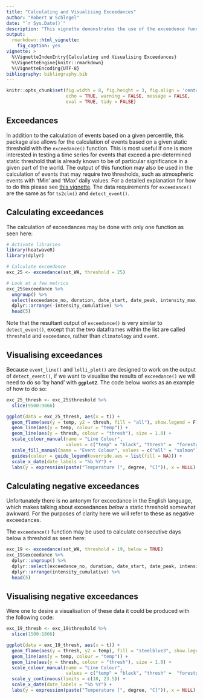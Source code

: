 ```yaml
---
title: "Calculating and Visualising Exceedances"
author: "Robert W Schlegel"
date: "`r Sys.Date()`"
description: "This vignette demonstrates the use of the exceedence function."
output: 
  rmarkdown::html_vignette:
    fig_caption: yes
vignette: >
  %\VignetteIndexEntry{Calculating and Visualising Exceedances}
  %\VignetteEngine{knitr::rmarkdown}
  %\VignetteEncoding{UTF-8}
bibliography: bibliography.bib
---
```


```r
knitr::opts_chunk$set(fig.width = 8, fig.height = 3, fig.align = 'centre',
                      echo = TRUE, warning = FALSE, message = FALSE,
                      eval = TRUE, tidy = FALSE)
```

## Exceedances

In addition to the calculation of events based on a given percentile, this package also allows for the calculation of events based on a given static threshold with the `exceedance()` function. This is most useful if one is more interested in testing a time series for events that exceed a pre-determined static threshold that is already known to be of particular significance in a given part of the world. The output of this function may also be used in the calculation of events that may require two thresholds, such as atmospheric events with 'tMin' and 'tMax' daily values. For a detailed explanation for how to do this please see [this vignette](https://robwschlegel.github.io/heatwaveR/articles/complex_clims.html). The data requirements for `exceedance()` are the same as for `ts2clm()` and `detect_event()`. 

## Calculating exceedances

The calculation of exceedances may be done with only one function as seen here:

```r
# Activate libraries
library(heatwaveR)
library(dplyr)

# Calculate exceedence
exc_25 <- exceedance(sst_WA, threshold = 25)

# Look at a few metrics
exc_25$exceedance %>%
  ungroup() %>%
  select(exceedance_no, duration, date_start, date_peak, intensity_max, intensity_cumulative) %>%
  dplyr::arrange(-intensity_cumulative) %>%
  head(5)
```

Note that the resultant output of `exceedance()` is very similar to `detect_event()`, except that the two dataframes within the list are called `threshold` and `exceedance`, rather than `climatology` and `event`.

## Visualising exceedances

Because `event_line()` and `lolli_plot()` are designed to work on the output of `detect_event()`, if we want to visualise the results of `exceedance()` we will need to do so 'by hand' with __`ggplot2`__. The code below works as an example of how to do so:

```r
exc_25_thresh <- exc_25$threshold %>% 
  slice(9500:9866)

ggplot(data = exc_25_thresh, aes(x = t)) +
  geom_flame(aes(y = temp, y2 = thresh, fill = "all"), show.legend = F) +
  geom_line(aes(y = temp, colour = "temp")) +
  geom_line(aes(y = thresh, colour = "thresh"), size = 1.0) +
  scale_colour_manual(name = "Line Colour",
                      values = c("temp" = "black", "thresh" =  "forestgreen")) +
  scale_fill_manual(name = "Event Colour", values = c("all" = "salmon")) +
  guides(colour = guide_legend(override.aes = list(fill = NA))) +
  scale_x_date(date_labels = "%b %Y") +
  labs(y = expression(paste("Temperature [", degree, "C]")), x = NULL)
```
<!-- ![](vignettes/fig-example1-1.png) -->

## Calculating negative exceedances

Unfortunately there is no antonym for exceedance in the English language, which makes talking about exceedances _below_ a static threshold somewhat awkward. For the purposes of clarity here we will refer to these as negative exceedances.

The `exceedance()` function may be used to calculate consecutive days below a threshold as seen here:

```r
exc_19 <- exceedance(sst_WA, threshold = 19, below = TRUE)
exc_19$exceedance %>%
  dplyr::ungroup() %>%
  dplyr::select(exceedance_no, duration, date_start, date_peak, intensity_mean, intensity_cumulative) %>%
  dplyr::arrange(intensity_cumulative) %>%
  head(5)
```

## Visualising negative exceedances

Were one to desire a visualisation of these data it could be produced with the following code:

```r
exc_19_thresh <- exc_19$threshold %>% 
  slice(1500:1866)

ggplot(data = exc_19_thresh, aes(x = t)) +
  geom_flame(aes(y = thresh, y2 = temp), fill = "steelblue3", show.legend = F) +
  geom_line(aes(y = temp, colour = "temp")) +
  geom_line(aes(y = thresh, colour = "thresh"), size = 1.0) +
  scale_colour_manual(name = "Line Colour",
                      values = c("temp" = "black", "thresh" =  "forestgreen")) +
  scale_y_continuous(limits = c(18, 23.5)) +
  scale_x_date(date_labels = "%b %Y") +
  labs(y = expression(paste("Temperature [", degree, "C]")), x = NULL)
```
<!-- ![](vignettes/fig-example2-1.png) -->

